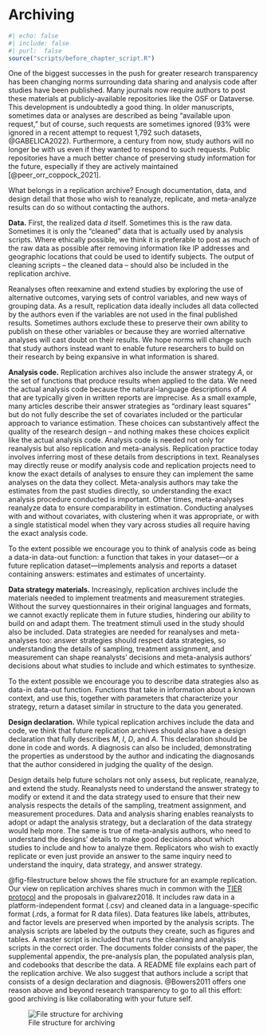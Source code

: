 # Archiving 


```r
#| echo: false
#| include: false
#| purl:  false
source("scripts/before_chapter_script.R")
```

One of the biggest successes in the push for greater research transparency has been changing norms surrounding data sharing and analysis code after studies have been published. Many journals now require authors to post these materials at publicly-available repositories like the OSF or Dataverse. This development is undoubtedly a good thing. In older manuscripts, sometimes data or analyses are described as being "available upon request," but of course, such requests are sometimes ignored (93% were ignored in a recent attempt to request 1,792 such  datasets, @GABELICA2022). Furthermore, a century from now, study authors will no longer be with us even if they wanted to respond to such requests. Public repositories have a much better chance of preserving study information for the future, especially if they are actively maintained [@peer_orr_coppock_2021].

What belongs in a replication archive? Enough documentation, data, and design detail that those who wish to reanalyze, replicate, and meta-analyze results can do so without contacting the authors.

**Data.** First, the realized data $d$ itself. Sometimes this is the raw data. Sometimes it is only the "cleaned" data that is actually used by analysis scripts. Where ethically possible, we think it is preferable to post as much of the raw data as possible after removing information like IP addresses and geographic locations that could be used to identify subjects. The output of cleaning scripts -- the cleaned data -- should also be included in the replication archive. 

Reanalyses often reexamine and extend studies by exploring the use of alternative outcomes, varying sets of control variables, and new ways of grouping data. As a result, replication data ideally includes all data collected by the authors even if the variables are not used in the final published results. Sometimes authors exclude these to preserve their own ability to publish on these other variables or because they are worried alternative analyses will cast doubt on their results. We hope norms will change such that study authors instead want to enable future researchers to build on their research by being expansive in what information is shared.

**Analysis code.** Replication archives also include the answer strategy *A*, or the set of functions that produce results when applied to the data. We need the actual analysis code because the natural-language descriptions of *A* that are typically given in written reports are imprecise. As a small example, many articles describe their answer strategies as "ordinary least squares" but do not fully describe the set of covariates included or the particular approach to variance estimation. These choices can substantively affect the quality of the research design -- and nothing makes these choices explicit like the actual analysis code. Analysis code is needed not only for reanalysis but also replication and meta-analysis. Replication practice today involves inferring most of these details from descriptions in text. Reanalyses may directly reuse or modify analysis code and replication projects need to know the exact details of analyses to ensure they can implement the same analyses on the data they collect. Meta-analysis authors may take the estimates from the past studies directly, so understanding the exact analysis procedure conducted is important. Other times, meta-analyses reanalyze data to ensure comparability in estimation. Conducting analyses with and without covariates, with clustering when it was appropriate, or with a single statistical model when they vary across studies all require having the exact analysis code. 

To the extent possible we encourage you to think of analysis code as being a data-in data-out function: a function that takes in your dataset---or a future replication dataset---implements analysis and reports a dataset containing answers: estimates and estimates of uncertainty. 

**Data strategy materials.** Increasingly, replication archives include the materials needed to implement treatments and measurement strategies. Without the survey questionnaires in their original languages and formats, we cannot exactly replicate them in future studies, hindering our ability to build on and adapt them. The treatment stimuli used in the study should also be included. Data strategies are needed for reanalyses and meta-analyses too: answer strategies should respect data strategies, so understanding the details of sampling, treatment assignment, and measurement can shape reanalysts' decisions and meta-analysis authors' decisions about what studies to include and which estimates to synthesize. 

To the extent possible we encourage you to describe data strategies also as data-in data-out function. Functions that take in information about a known context, and use this, together with parameters that characterize your strategy, return a dataset similar in structure to the data you generated. 

**Design declaration.** While typical replication archives include the data and code, we think that future replication archives should also have a design declaration that fully describes *M*, *I*, *D*, and *A*. This declaration should be done in code and words. A diagnosis can also be included, demonstrating the properties as understood by the author and indicating the diagnosands that the author considered in judging the quality of the design. 

Design details help future scholars not only assess, but replicate, reanalyze, and extend the study. Reanalysts need to understand the answer strategy to modify or extend it and the data strategy used to ensure that their new analysis respects the details of the sampling, treatment assignment, and measurement procedures. Data and analysis sharing enables reanalysts to adopt or adapt the analysis strategy, but a declaration of the data strategy would help more. The same is true of meta-analysis authors, who need to understand the designs' details to make good decisions about which studies to include and how to analyze them. Replicators who wish to exactly replicate or even just provide an answer to the same inquiry need to understand the inquiry, data strategy, and answer strategy. 

@fig-filestructure below shows the file structure for an example replication. Our view on replication archives shares much in common with the [TIER protocol](https://www.projecttier.org) and the proposals in @alvarez2018. It includes raw data in a platform-independent format (.csv) and cleaned data in a language-specific format (.rds, a format for R data files). Data features like labels, attributes, and factor levels are preserved when imported by the analysis scripts. The analysis scripts are labeled by the outputs they create, such as figures and tables. A master script is included that runs the cleaning and analysis scripts in the correct order. The documents folder consists of the paper, the supplemental appendix, the pre-analysis plan, the populated analysis plan, and codebooks that describe the data. A README file explains each part of the replication archive. We also suggest that authors include a script that consists of a design declaration and diagnosis. @Bowers2011 offers one reason above and beyond research transparency to go to all this effort: good archiving is like collaborating with your future self.

![File structure for archiving](/figures/file-structure){#fig-file-structure}

